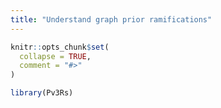 ```yaml
---
title: "Understand graph prior ramifications"
---
```


```r
knitr::opts_chunk$set(
  collapse = TRUE,
  comment = "#>"
)
```

```r
library(Pv3Rs)
```
